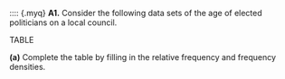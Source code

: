 :::: {.myq}
**A1.** Consider the following data sets of the age of elected politicians on a local council.

TABLE

::: {.subq}
**(a)** Complete the table by filling in the relative frequency and frequency densities.
::::


